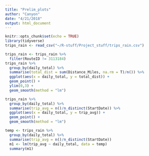 ```yaml
---
title: "Prelim_plots"
author: "Canyon"
date: "4/21/2018"
output: html_document
---
```


```r
knitr::opts_chunk$set(echo = TRUE)
library(tidyverse)
trips_rain <- read_csv("~/R-stuff/Project_stuff/trips_rain.csv")
```

```r
trips_rain <- trips_rain %>% 
  filter(RouteID != 3113184)
trips_rain %>%
  group_by(daily_total) %>%
  summarise(total_dist = sum(Distance_Miles, na.rm = T)/n()) %>%
  ggplot(aes(x = daily_total, y = total_dist)) +
  geom_point() + 
  ylim(0,3) +
  geom_smooth(method = "lm")

trips_rain %>%
  group_by(daily_total) %>%
  summarise(trip_avg = n()/n_distinct(StartDate)) %>%
  ggplot(aes(x = daily_total, y = trip_avg)) +
  geom_point() + 
  geom_smooth(method = "lm")
```

```r
temp <- trips_rain %>%
  group_by(daily_total) %>%
  summarise(trip_avg = n()/n_distinct(StartDate))
  m1 <- lm(trip_avg ~ daily_total, data = temp)
  summary(m1)
```